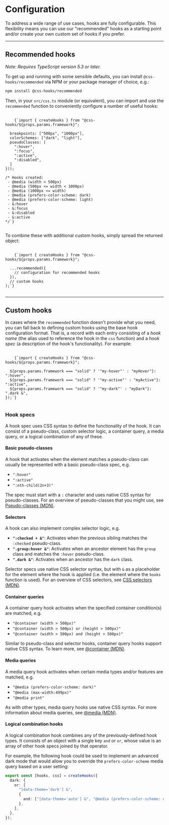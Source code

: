 
# Configuration

To address a wide range of use cases, hooks are fully configurable. This
flexibility means you can use our "recommended" hooks as a starting point and/or
create your own custom set of hooks if you prefer.

---

## Recommended hooks

_Note: Requires TypeScript version 5.3 or later._

To get up and running with some sensible defaults, you can install
`@css-hooks/recommended` via NPM or your package manager of choice, e.g.:

```bash
npm install @css-hooks/recommended
```

Then, in your `src/css.ts` module (or equivalent), you can import and use the
`recommended` function to conveniently configure a number of useful hooks:

<Pre>
  <Code className="language-typescript">
    {`import { createHooks } from "@css-hooks/${props.params.framework}";

  breakpoints: ["500px", "1000px"],
  colorSchemes: ["dark", "light"],
  pseudoClasses: [
    ":hover",
    ":focus",
    ":active",
    ":disabled",
  ]
}));

/* Hooks created:
 - @media (width < 500px)
 - @media (500px <= width < 1000px)
 - @media (1000px <= width)
 - @media (prefers-color-scheme: dark)
 - @media (prefers-color-scheme: light)
 - &:hover
 - &:focus
 - &:disabled
 - &:active
*/`}
  </Code>
</Pre>

To combine these with additional custom hooks, simply spread the returned
object:

<Pre>
  <Code className="language-typescript">
    {`import { createHooks } from "@css-hooks/${props.params.framework}";

  ...recommended({
    // configuration for recommended hooks
  }),
  // custom hooks
);`}
  </Code>
</Pre>

---

## Custom hooks

In cases where the `recommended` function doesn't provide what you need, you can
fall back to defining custom hooks using the base hook configuration format.
That is, a record with each entry consisting of a _hook name_ (the alias used to
reference the hook in the `css` function) and a _hook spec_ (a description of
the hook's functionality). For example:

<Pre>
  <Code className="language-typescript">
    {`import { createHooks } from "@css-hooks/${props.params.framework}";

  ${props.params.framework === "solid" ? '"my-hover"' : "myHover"}: ":hover",
  ${props.params.framework === "solid" ? '"my-active"' : "myActive"}: ":active",
  ${props.params.framework === "solid" ? '"my-dark"' : "myDark"}: ".dark &",
});`}
  </Code>
</Pre>

### Hook specs

A hook spec uses CSS syntax to define the functionality of the hook. It can
consist of a pseudo-class, custom selector logic, a container query, a media
query, or a logical combination of any of these.

#### Basic pseudo-classes

A hook that activates when the element matches a pseudo-class can usually be
represented with a basic pseudo-class spec, e.g.

- `":hover"`
- `":active"`
- `":nth-child(2n+3)"`

The spec must start with a `:` character and uses native CSS syntax for
pseudo-classes. For an overview of pseudo-classes that you might use, see
[Pseudo-classes (MDN)](https://developer.mozilla.org/en-US/docs/Web/CSS/Pseudo-classes).

#### Selectors

A hook can also implement complex selector logic, e.g.

- **`":checked + &"`**: Activates when the previous sibling matches the
  `:checked` pseudo-class.
- **`".group:hover &"`**: Activates when an ancestor element has the `group`
  class and matches the `:hover` pseudo-class.
- **`".dark &"`**: Activates when an ancestor has the `dark` class.

Selector specs use native CSS selector syntax, but with `&` as a placeholder for
the element where the hook is applied (i.e. the element where the `hooks`
function is used). For an overview of CSS selectors, see
[CSS selectors (MDN)](https://developer.mozilla.org/en-US/docs/Web/CSS/CSS_selectors).

#### Container queries

A container query hook activates when the specified container condition(s) are
matched, e.g.

- `"@container (width > 500px)"`
- `"@container (width > 500px) or (height > 500px)"`
- `"@container (width > 500px) and (height > 500px)"`

Similar to pseudo-class and selector hooks, container query hooks support native
CSS syntax. To learn more, see
[@container (MDN)](https://developer.mozilla.org/en-US/docs/Web/CSS/@container).

#### Media queries

A media query hook activates when certain media types and/or features are
matched, e.g.

- `"@media (prefers-color-scheme: dark)"`
- `"@media (max-width:499px)"`
- `"@media print"`

As with other types, media query hooks use native CSS syntax. For more
information about media queries, see
[@media (MDN)](https://developer.mozilla.org/en-US/docs/Web/CSS/@media).

#### Logical combination hooks

A logical combination hook combines any of the previously-defined hook types. It
consists of an object with a single key `and` or `or`, whose value is an array
of other hook specs joined by that operator.

For example, the following hook could be used to implement an advanced dark mode
that would allow you to override the `prefers-color-scheme` media query based on
a user setting:

```typescript
export const [hooks, css] = createHooks({
  dark: {
    or: [
      "[data-theme='dark'] &",
      {
        and: ["[data-theme='auto'] &", "@media (prefers-color-scheme: dark)"],
      },
    ],
  },
});
```
